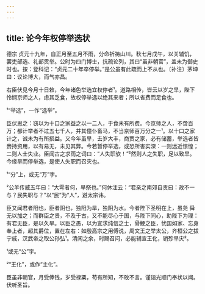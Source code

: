 ```yaml
---
---
---
```

title: 论今年权停举选状
---







德宗 贞元十九年，自正月至五月不雨，分命祈祷山川。秋七月戊午，以关辅饥，罢吏部选、礼部贡举。公时为四门博士，抗疏论列，其曰“虽非朝官”，盖未为御史时也。按：登科记：“贞元二十年卒停举。”是公虽有此疏而上不从也。〔补注〕茅坤曰：议论博大，而气亦昌。

右臣伏见今月十日敕，今年诸色举选宜权停者¹。道路相传，皆云以岁之旱，陛下怜悯京师之人，虑其乏食，故权停举选以绝其来者；所以省费而足食也。

¹“举选”，一作“选举”。

臣伏思之：窃以为十口之家益之以一二人，于食未有所费。今京师之人，不啻百万；都计举者不过五七千人，并其僮仆畜马，不当京师百万分之一¹。以十口之家计之，诚未为有所损益。又今年虽旱，去岁大丰，商贾之家，必有储蓄，举选者皆赍持资用，以有易无，未见其弊。今若暂停举选，或恐所害实深：一则远近惊惶；二则人士失业。臣闻古之求雨之词曰：“人失职欤！”²然则人之失职，足以致旱。今缘旱而停举选，是使人失职而召灾也。

¹“分”上，或无“万”字。

²公羊传威五年曰：“大雩者何，旱祭也。”何休注云：“君亲之南郊自责曰：政不一与？民失职与？”以“民”为“人”，避太宗讳。

臣又闻君者阳也，臣者阴也，独阳为旱，独阴为水。今者陛下圣明在上，虽尧 舜无以加之；而群臣之贤，不及于古，又不能尽心于国，与陛下同心，助陛下为理：有君无臣，是以久旱。以臣之愚，以为宜求纯信之士，骨鲠之臣，忧国如家、忘身奉上者，超其爵位，置在左右：如殷高宗之用傅说，周文王之举太公，齐桓公之拔宁戚，汉武帝之取公孙弘¹。清闲之余，时赐召问，必能辅宣王化，销殄旱灾²。

¹或无“公”字。

²“王化”，或作“主化”。

臣虽非朝官，月受俸钱，岁受禄粟，苟有所知，不敢不言。谨诣光顺门奉状以闻。伏听圣旨。